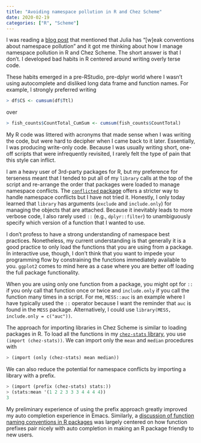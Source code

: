 ```yaml
---
title: "Avoiding namespace pollution in R and Chez Scheme"
date: 2020-02-19
categories: ["R", "Scheme"]
---
```


I was reading a [blog post](https://white.ucc.asn.au/2020/02/09/whycompositionaljulia.html) that mentioned that Julia has "[w]eak conventions about namespace pollution" and it got me thinking about how I manage namespace pollution in R and Chez Scheme. The short answer is that I don't. I developed bad habits in R centered around writing overly terse code. 

These habits emerged in a pre-RStudio, pre-dplyr world where I wasn't using autocomplete and disliked long data frame and function names. For example, I strongly preferred writing 

``` r
> df$CS <- cumsum(df$Ttl)
``` 

over 

``` r
> fish_counts$CountTotal_CumSum <- cumsum(fish_counts$CountTotal)
```

My R code was littered with acronyms that made sense when I was writing the code, but were hard to decipher when I came back to it later. Essentially, I was producing write-only code. Because I was usually writing short, one-off scripts that were infrequently revisited, I rarely felt the type of pain that this style can inflict. 

I am a heavy user of 3rd-party packages for R, but my preference for terseness meant that I tended to put all of my `library` calls at the top of the script and re-arrange the order that packages were loaded to manage namespace conflicts. [The [`conflicted` package](https://conflicted.r-lib.org) offers a stricter way to handle namespace conflicts but I have not tried it.]{.aside} Honestly, I only today learned that `library` has arguments (`exclude` and `include.only`) for managing the objects that are attached. Because it inevitably leads to more verbose code, I also rarely used `::` (e.g., `dplyr::filter`) to unambiguously specify which version of a function that I wanted to use.

I don't profess to have a strong understanding of namespace best practices. Nonetheless, my current understanding is that generally it is a good practice to only load the functions that you are using from a package. In interactive use, though, I don't think that you want to impede your programming flow by constraining the functions immediately available to you. `ggplot2` comes to mind here as a case where you are better off loading the full package functionality. 

When you are using only one function from a package, you might opt for `::` if you only call that function once or twice and `include.only` if you call the function many times in a script. For me, `MESS::auc` is an example where I have typically used the `::` operator because I want the reminder that `auc` is found in the `MESS` package. Alternatively, I could use `library(MESS, include.only = c("auc"))`.

The approach for importing libraries in Chez Scheme is similar to loading packages in R. To load all the functions in my [`chez-stats` library](https://github.com/hinkelman/chez-stats), you use `(import (chez-stats))`. We can import only the `mean` and `median` procedures with 

``` scheme
> (import (only (chez-stats) mean median))
```

We can also reduce the potential for namespace conflicts by importing a library with a prefix.

``` scheme
> (import (prefix (chez-stats) stats:))
> (stats:mean '(1 2 2 3 3 3 4 4 4 4))
3
```

My preliminary experience of using the prefix approach greatly improved my auto completion experience in Emacs. Similarly, a [discussion of function naming conventions in R packages](https://community.rstudio.com/t/function-naming-conventions-and-best-practice/3381) was largely centered on how function prefixes pair nicely with auto completion in making an R package friendly to new users.
